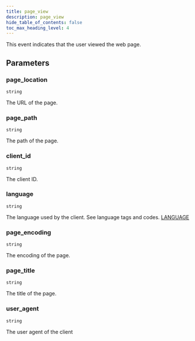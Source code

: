 ```yaml
---
title: page_view
description: page_view
hide_table_of_contents: false
toc_max_heading_level: 4
---
```


<NpmLink name="common" />

This event indicates that the user viewed the web page.

## Parameters

### page_location

<Property /> `string`

The URL of the page.

### page_path

<Property /> `string`

The path of the page.

### client_id

<Property /> `string`

The client ID.

### language

<Property /> `string`

The language used by the client. See language tags and codes. [LANGUAGE](https://en.wikipedia.org/wiki/Language_localisation#Language_tags_and_codes)

### page_encoding

<Property /> `string`

The encoding of the page.

### page_title

<Property /> `string`

The title of the page.

### user_agent

<Property /> `string`

The user agent of the client
